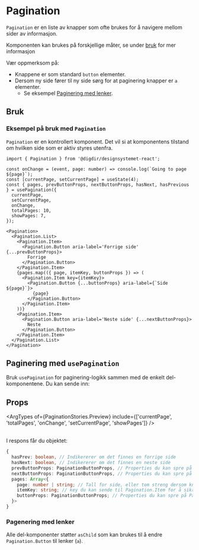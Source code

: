 

<Meta of={PaginationStories} />

# Pagination

`Pagination` er en liste av knapper som ofte brukes for å navigere mellom sider av informasjon.

Komponenten kan brukes på forskjellige måter, se under [bruk](/docs/komponenter-pagination--docs#bruk) for mer informasjon

Vær oppmerksom på:

- Knappene er som standard `button` elementer.
- Dersom ny side fører til ny side sørg for at paginering knapper er `a` elementer.
  - Se eksempel [Paginering med lenker](/docs/komponenter-pagination--with-anchor).

<Primary />
<Controls of={PaginationStories.Preview} include={['aria-label', 'asChild', 'size']} />

## Bruk

### Eksempel på bruk med `Pagination`

`Pagination` er en kontrollert komponent. Det vil si at komponentens tilstand om hvilken side som er aktiv styres utenfra.

```tsx
import { Pagination } from '@digdir/designsystemet-react';

const onChange = (event, page: number) => console.log(`Going to page ${page}`);
const [currentPage, setCurrentPage] = useState(4);
const { pages, prevButtonProps, nextButtonProps, hasNext, hasPrevious } = usePagination({
  currentPage,
  setCurrentPage,
  onChange,
  totalPages: 10,
  showPages: 7,
});

<Pagination>
  <Pagination.List>
    <Pagination.Item>
      <Pagination.Button aria-label='Forrige side' {...prevButtonProps}>
        Forrige
      </Pagination.Button>
    </Pagination.Item>
    {pages.map(({ page, itemKey, buttonProps }) => (
      <Pagination.Item key={itemKey}>
        <Pagination.Button {...buttonProps} aria-label={`Side ${page}`}>
          {page}
        </Pagination.Button>
      </Pagination.Item>
    ))}
    <Pagination.Item>
      <Pagination.Button aria-label='Neste side' {...nextButtonProps}>
        Neste
      </Pagination.Button>
    </Pagination.Item>
  </Pagination.List>
</Pagination>
```

## Paginering med `usePagination`

Bruk `usePagination` for paginering-logikk sammen med de enkelt del-komponentene.
Du kan sende inn:


## Props

<ArgTypes of={PaginationStories.Preview} include={['currentPage', 'totalPages', 'onChange', 'setCurrentPage', 'showPages']} />

<br />
I respons får du objektet:

```ts
{
  hasPrev: boolean, // Indikererer om det finnes en forrige side
  hasNext: boolean, // Indikererer om det finnes en neste side
  prevButtonProps: PaginationButtonProps, // Properties du kan spre på forrie-knappen
  nextButtonProps: PaginationButtonProps, // Properties du kan spre på neste-knappen
  pages: Array<{
    page: number | string; // Tall for side, eller tom streng dersom knappen skal være ...
    itemKey: string; // key du kan sende til Pagination.Item for å sikre riktig fokus håndtering
    buttonProps: PaginationButtonProps; // Properties du kan spre på Pagination.Button
  }>
}
```

### Pagenering med lenker

Alle del-komponenter støtter `asChild` som kan brukes til å endre `Pagination.Button` til lenker (`a`).

<Canvas of={PaginationStories.WithAnchor} />

